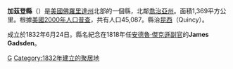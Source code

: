 <!--[[File:Map_of_Florida_highlighting_Gadsden_County.svg|250px]]-->
{{Infobox U.S. County |
 county  = 加茲登縣|
 state = 佛羅里達州 |
 en county  = Gadsden County|
 en state = Florida |
 seal = Seal of Gadsden County, Florida.png |
 map = Gadsden County Florida.png |
 founded = [[June_24|24 June]] [[1832|1832]]|
 seat = [[Quincy,_Florida|Quincy]] | 
 area = 1,369 [[square_kilometre|km²]] (528 [[square_mile|mi²]]) |
 area water = 32 km² (12 mi²) |
 area percentage = 2.34% |
 census yr = 2000|
 pop = 45,087 |
 density = 34|
 web = www.gadsdengov.net|
|}}
'''加茲登縣'''（{{lang-en|Gadsden County}}）是[[美國|美國]][[佛羅里達州|佛羅里達州]]北部的一個縣，北鄰[[喬治亞州|喬治亞州]]。面積1,369平方公里。根據[[美國2000年人口普查|美國2000年人口普查]]，共有人口45,087。縣治[[昆西_(佛羅里達州)|昆西]]（Quincy）。

成立於1832年6月24日。縣名紀念在1818年任[[安德魯·傑克遜|安德魯·傑克遜]][[副官|副官]]的'''James Gadsden'''。

{{加茲登縣 (佛羅里達州)}}
{{Florida}}

[[Category:佛羅里達州行政區劃|G]]
[[Category:1832年建立的聚居地|Category:1832年建立的聚居地]]